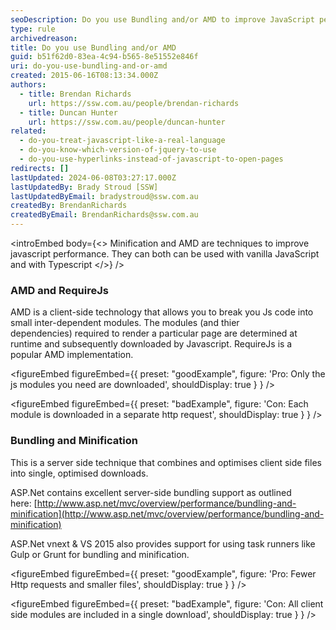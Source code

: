 ```yaml
---
seoDescription: Do you use Bundling and/or AMD to improve JavaScript performance?
type: rule
archivedreason:
title: Do you use Bundling and/or AMD
guid: b51f62d0-83ea-4c94-b565-8e51552e846f
uri: do-you-use-bundling-and-or-amd
created: 2015-06-16T08:13:34.000Z
authors:
  - title: Brendan Richards
    url: https://ssw.com.au/people/brendan-richards
  - title: Duncan Hunter
    url: https://ssw.com.au/people/duncan-hunter
related:
  - do-you-treat-javascript-like-a-real-language
  - do-you-know-which-version-of-jquery-to-use
  - do-you-use-hyperlinks-instead-of-javascript-to-open-pages
redirects: []
lastUpdated: 2024-06-08T03:27:17.000Z
lastUpdatedBy: Brady Stroud [SSW]
lastUpdatedByEmail: bradystroud@ssw.com.au
createdBy: BrendanRichards
createdByEmail: BrendanRichards@ssw.com.au
---
```


<introEmbed
  body={<>
Minification and AMD are techniques to improve javascript performance. They can both can be used with vanilla JavaScript and with Typescript
  </>}
/>
### AMD and RequireJs

AMD is a client-side technology that allows you to break you Js code into small inter-dependent modules. The modules (and thier dependencies) required to render a particular page are determined at runtime and subsequently downloaded by Javascript. RequireJs is a popular AMD implementation.

<figureEmbed figureEmbed={{
  preset: "goodExample",
  figure: 'Pro: Only the js modules you need are downloaded',
  shouldDisplay: true
} } />


<figureEmbed figureEmbed={{
  preset: "badExample",
  figure: 'Con: Each module is downloaded in a separate http request',
  shouldDisplay: true
} } />


### Bundling and Minification

This is a server side technique that combines and optimises client side files into single, optimised downloads.

ASP.Net contains excellent server-side bundling support as outlined here: [http://www.asp.net/mvc/overview/performance/bundling-and-minification](http://www.asp.net/mvc/overview/performance/bundling-and-minification)

ASP.Net vnext & VS 2015 also provides support for using task runners like Gulp or Grunt for bundling and minification.

<figureEmbed figureEmbed={{
  preset: "goodExample",
  figure: 'Pro: Fewer Http requests and smaller files',
  shouldDisplay: true
} } />


<figureEmbed figureEmbed={{
  preset: "badExample",
  figure: 'Con: All client side modules are included in a single download',
  shouldDisplay: true
} } />
